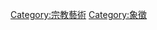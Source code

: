 {{Commons category|Symbols of religion}}

[[Category:宗教藝術|Category:宗教藝術]]
[[Category:象徵|Category:象徵]]